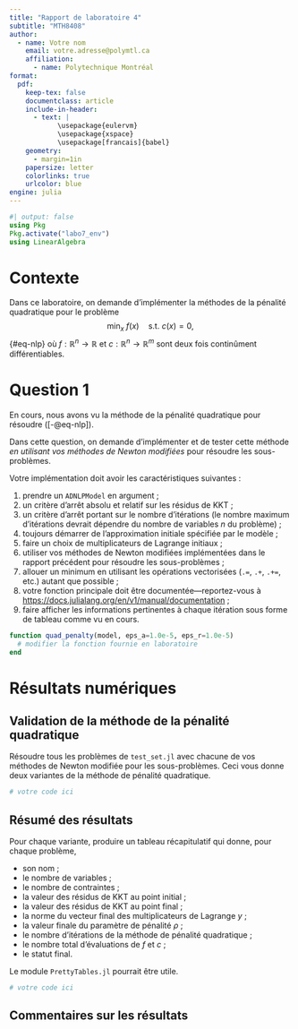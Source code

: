 ```yaml
---
title: "Rapport de laboratoire 4"
subtitle: "MTH8408"
author:
  - name: Votre nom
    email: votre.adresse@polymtl.ca
    affiliation:
      - name: Polytechnique Montréal
format:
  pdf:
    keep-tex: false
    documentclass: article
    include-in-header:
      - text: |
            \usepackage{eulervm}
            \usepackage{xspace}
            \usepackage[francais]{babel}
    geometry:
      - margin=1in
    papersize: letter
    colorlinks: true
    urlcolor: blue
engine: julia
---
```


```julia
#| output: false
using Pkg
Pkg.activate("labo7_env")
using LinearAlgebra
```

# Contexte

Dans ce laboratoire, on demande d'implémenter la méthodes de la pénalité quadratique pour le problème
$$
  \min_x \ f(x) \quad \text{s.t.} \ c(x) = 0,
$$ {#eq-nlp}
où $f : \mathbb{R}^n \to \mathbb{R}$ et $c: \mathbb{R}^n \to \mathbb{R}^m$ sont deux fois continûment différentiables.

# Question 1

En cours, nous avons vu la méthode de la pénalité quadratique pour résoudre ([-@eq-nlp]).

Dans cette question, on demande d'implémenter et de tester cette méthode *en utilisant vos méthodes de Newton modifiées* pour résoudre les sous-problèmes.

Votre implémentation doit avoir les caractéristiques suivantes :

1. prendre un `ADNLPModel` en argument ;
1. un critère d'arrêt absolu et relatif sur les résidus de KKT ;
2. un critère d'arrêt portant sur le nombre d'itérations (le nombre maximum d'itérations devrait dépendre du nombre de variables $n$ du problème) ;
2. toujours démarrer de l'approximation initiale spécifiée par le modèle ;
3. faire un choix de multiplicateurs de Lagrange initiaux ;
3. utiliser vos méthodes de Newton modifiées implémentées dans le rapport précédent pour résoudre les sous-problèmes ;
3. allouer un minimum en utilisant les opérations vectorisées (`.=`, `.+`, `.+=`, etc.) autant que possible ;
6. votre fonction principale doit être documentée---reportez-vous à [https://docs.julialang.org/en/v1/manual/documentation](https://docs.julialang.org/en/v1/manual/documentation) ;
7. faire afficher les informations pertinentes à chaque itération sous forme de tableau comme vu en cours.


```julia
function quad_penalty(model, eps_a=1.0e-5, eps_r=1.0e-5)
  # modifier la fonction fournie en laboratoire
end
```

# Résultats numériques

## Validation de la méthode de la pénalité quadratique

Résoudre tous les problèmes de `test_set.jl` avec chacune de vos méthodes de Newton modifiée pour les sous-problèmes.
Ceci vous donne deux variantes de la méthode de pénalité quadratique.

```julia
# votre code ici
```

## Résumé des résultats

Pour chaque variante, produire un tableau récapitulatif qui donne, pour chaque problème,

* son nom ;
* le nombre de variables ;
* le nombre de contraintes ;
* la valeur des résidus de KKT au point initial ;
* la valeur des résidus de KKT au point final ;
* la norme du vecteur final des multiplicateurs de Lagrange $y$ ;
* la valeur finale du paramètre de pénalité $\rho$ ;
* le nombre d'itérations de la méthode de pénalité quadratique ;
* le nombre total d'évaluations de $f$ et $c$ ;
* le statut final.

Le module `PrettyTables.jl` pourrait être utile.

```julia
# votre code ici
```

## Commentaires sur les résultats

<!-- Insérer ici votre évaluation des résultats -->
